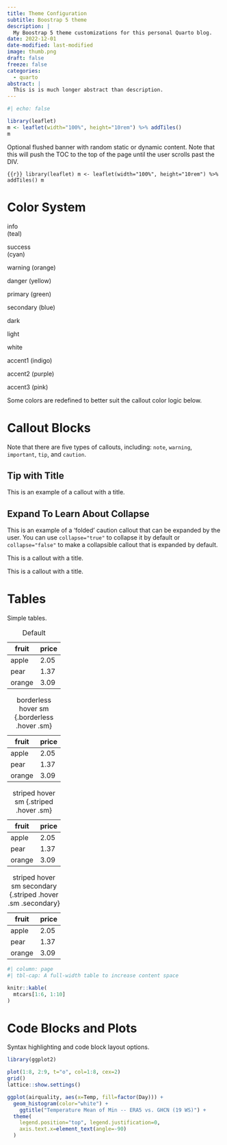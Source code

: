 ```yaml
---
title: Theme Configuration
subtitle: Boostrap 5 theme
description: |
  My Boostrap 5 theme customizations for this personal Quarto blog.
date: 2022-12-01
date-modified: last-modified
image: thumb.png
draft: false
freeze: false
categories:
  - quarto
abstract: |
  This is is much longer abstract than description.
---
```


::: {.column-screen}

```r
#| echo: false

library(leaflet)
m <- leaflet(width="100%", height="10rem") %>% addTiles()
m

```

:::

Optional flushed banner with random static or dynamic content. Note that this will push the TOC to the top of the page until the user scrolls past the DIV.

```{{r}}
library(leaflet)
m <- leaflet(width="100%", height="10rem") %>% addTiles()
m
```

# Color System

::: {layout-ncol=6}

::: {.bg-info}
info  
(teal)
:::

::: {.bg-success}
success  
(cyan)
:::

::: {.bg-warning}
warning (orange)
:::

::: {.bg-danger}
danger (yellow)
:::

::: {.bg-primary}
primary (green)
:::

::: {.card .bg-secondary}
secondary (blue)
:::

:::

::: {layout-ncol=3}

::: {.bg-dark}
dark
:::

::: {.bg-light}
light
:::

::: {.bg-white}
white
:::

:::

::: {layout-ncol=3}

::: {.bg-indigo}
accent1 (indigo)
:::

::: {.bg-purple}
accent2 (purple)
:::

::: {.bg-pink}
accent3 (pink)
:::

:::

Some colors are redefined to better suit the callout color logic below.

# Callout Blocks

::: {.callout-note}
Note that there are five types of callouts, including:
`note`, `warning`, `important`, `tip`, and `caution`.
:::

::: {.callout-tip}
## Tip with Title

This is an example of a callout with a title.
:::

::: {.callout-caution collapse="true" title="Cautious"}
## Expand To Learn About Collapse

This is an example of a 'folded' caution callout that can be expanded by the user. You can use `collapse="true"` to collapse it by default or `collapse="false"` to make a collapsible callout that is expanded by default.
:::

::: {.callout-important title="Important"}
This is a callout with a title.
:::

::: {.callout-warning title="Warning"}
This is a callout with a title.
:::

# Tables

Simple tables.

| fruit  | price  |
|--------|--------|
| apple  | 2.05   |
| pear   | 1.37   |
| orange | 3.09   |

: Default

| fruit  | price  |
|--------|--------|
| apple  | 2.05   |
| pear   | 1.37   |
| orange | 3.09   |

: borderless hover sm {.borderless .hover .sm}

| fruit  | price  |
|--------|--------|
| apple  | 2.05   |
| pear   | 1.37   |
| orange | 3.09   |

: striped hover sm {.striped .hover .sm}

| fruit  | price  |
|--------|--------|
| apple  | 2.05   |
| pear   | 1.37   |
| orange | 3.09   |

: striped hover sm secondary {.striped .hover .sm .secondary}

```r
#| column: page
#| tbl-cap: A full-width table to increase content space

knitr::kable(
  mtcars[1:6, 1:10]
)
```

# Code Blocks and Plots

Syntax highlighting and code block layout options.

```r

library(ggplot2)


```

```r

plot(1:8, 2:9, t="o", col=1:8, cex=2)
grid()
lattice::show.settings()

```

```r

ggplot(airquality, aes(x=Temp, fill=factor(Day))) + 
  geom_histogram(color="white") +
    ggtitle("Temperature Mean of Min -- ERA5 vs. GHCN (19 WS)") +
  theme(
    legend.position="top", legend.justification=0, 
    axis.text.x=element_text(angle=-90)
  )

```





